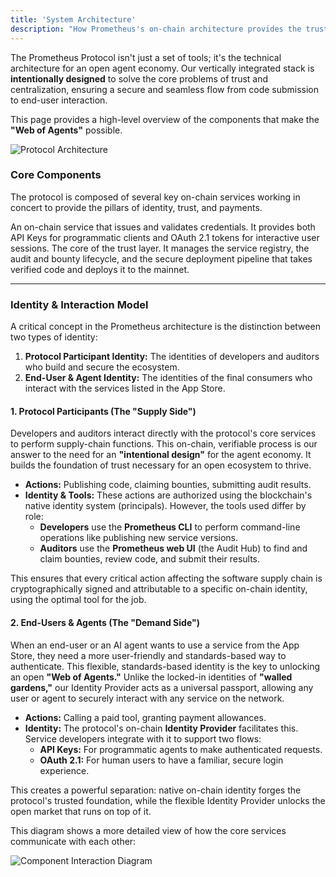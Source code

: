 ```yaml
---
title: 'System Architecture'
description: "How Prometheus's on-chain architecture provides the trust and identity layers for an open 'Web of Agents'."
---
```


The Prometheus Protocol isn't just a set of tools; it's the technical architecture for an open agent economy. Our vertically integrated stack is **intentionally designed** to solve the core problems of trust and centralization, ensuring a secure and seamless flow from code submission to end-user interaction.

This page provides a high-level overview of the components that make the **"Web of Agents"** possible.

![Protocol Architecture](/images/protocol-architecture.png)

### Core Components

The protocol is composed of several key on-chain services working in concert to provide the pillars of identity, trust, and payments.

<CardGroup cols={1}>
  <Card title="The Identity Provider" icon="key">
    An on-chain service that issues and validates credentials. It provides both
    API Keys for programmatic clients and OAuth 2.1 tokens for interactive user
    sessions.
  </Card>
  <Card title="The Trust & Deployment Hub" icon="shield-check">
    The core of the trust layer. It manages the service registry, the audit and
    bounty lifecycle, and the secure deployment pipeline that takes verified
    code and deploys it to the mainnet.
  </Card>
</CardGroup>

---

### Identity & Interaction Model

A critical concept in the Prometheus architecture is the distinction between two types of identity:

1.  **Protocol Participant Identity:** The identities of developers and auditors who build and secure the ecosystem.
2.  **End-User & Agent Identity:** The identities of the final consumers who interact with the services listed in the App Store.

#### 1. Protocol Participants (The "Supply Side")

Developers and auditors interact directly with the protocol's core services to perform supply-chain functions. This on-chain, verifiable process is our answer to the need for an **"intentional design"** for the agent economy. It builds the foundation of trust necessary for an open ecosystem to thrive.

- **Actions:** Publishing code, claiming bounties, submitting audit results.
- **Identity & Tools:** These actions are authorized using the blockchain's native identity system (principals). However, the tools used differ by role:
  - **Developers** use the **Prometheus CLI** to perform command-line operations like publishing new service versions.
  - **Auditors** use the **Prometheus web UI** (the Audit Hub) to find and claim bounties, review code, and submit their results.

This ensures that every critical action affecting the software supply chain is cryptographically signed and attributable to a specific on-chain identity, using the optimal tool for the job.

#### 2. End-Users & Agents (The "Demand Side")

When an end-user or an AI agent wants to use a service from the App Store, they need a more user-friendly and standards-based way to authenticate. This flexible, standards-based identity is the key to unlocking an open **"Web of Agents."** Unlike the locked-in identities of **"walled gardens,"** our Identity Provider acts as a universal passport, allowing any user or agent to securely interact with any service on the network.

- **Actions:** Calling a paid tool, granting payment allowances.
- **Identity:** The protocol's on-chain **Identity Provider** facilitates this. Service developers integrate with it to support two flows:
  - **API Keys:** For programmatic agents to make authenticated requests.
  - **OAuth 2.1:** For human users to have a familiar, secure login experience.

This creates a powerful separation: native on-chain identity forges the protocol's trusted foundation, while the flexible Identity Provider unlocks the open market that runs on top of it.

This diagram shows a more detailed view of how the core services communicate with each other:

![Component Interaction Diagram](/images/canister-architecture.png)
